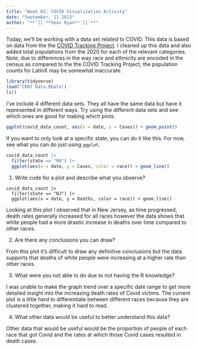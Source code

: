```yaml
---
title: "Week 02: COVID Visualization Activity"
date: "September, 11 2023"
author: "**`[[`**Sean Ryan**`]]`**"
---
```


Today, we'll be working with a data set related to COVID.
This data is based on data from the the [COVID Tracking Project](https://covidtracking.com/).
I cleaned up this data and also added total populations from the 2020 for each of the relevant categories.
Note, due to differences in the way race and ethnicity are encoded in the census as compared to the the COVID Tracking Project, the population counts for LatinX may be somewhat inaccurate.

```r
library(tidyverse)
load("CRDT Data.RData")
ls()
```

I've include 4 different data sets.
They all have the same data but have it represented in different ways.
Try using the different data sets and see which ones are good for making which plots.


```r
ggplot(covid_data_count, aes(x = date, y = Cases)) + geom_point()
```



If you want to only look at a specific state, you can do it like this.
For now, see what you can do just using `ggplot`.

```r
covid_data_count |> 
  filter(state == "MA") |> 
  ggplot(aes(x = date, y = Cases, color = race)) + geom_line()
```

1. Write code for a plot and describe what you observe?
```
covid_data_count |> 
  filter(state == "NJ") |> 
  ggplot(aes(x = date, y = Deaths, color = race)) + geom_line()
```
Looking at this plot I observed that in New Jersey, as time progressed, death rates generally increased for all races however the data shows that white people had a more drastic increase in deaths over time compared to other races.

2. Are there any conclusions you can draw?

From this plot it's difficult to draw any definitive conclusions but the data supports that deaths of white people were increasing at a higher rate than other races.

3. What were you not able to do due to not having the R knowledge?

I was unable to make the graph trend over a specific date range to get more detailed insight into the increasing death rates of Covid victims. The current plot is a little hard to differentiate between different races because they are clustered together, making it hard to read.

4. What other data would be useful to better understand this data?

Other data that would be useful would be the proportion of people of each race that got Covid and the rates at which those Covid cases resulted in death cases.
